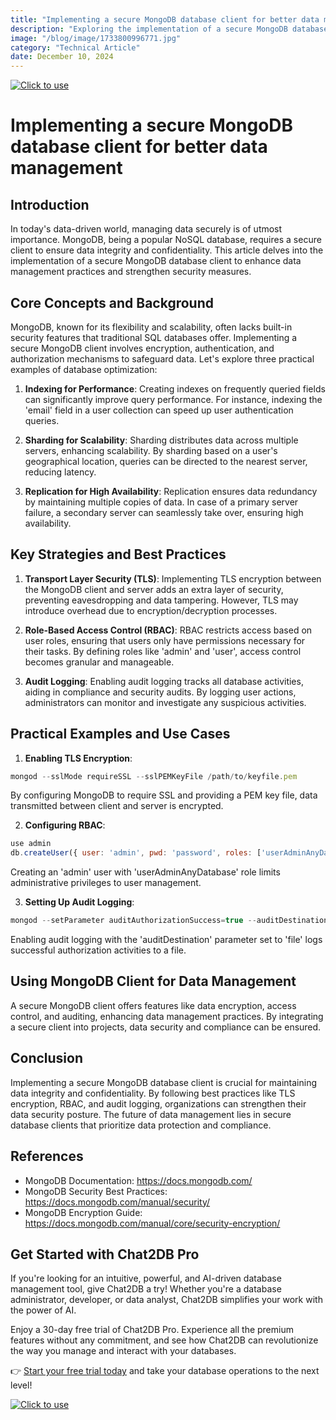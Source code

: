 ```yaml
---
title: "Implementing a secure MongoDB database client for better data management"
description: "Exploring the implementation of a secure MongoDB database client to enhance data management and security."
image: "/blog/image/1733800996771.jpg"
category: "Technical Article"
date: December 10, 2024
---
```

[![Click to use](/image/blog/bg/chat2db1.png)](https://app.chat2db.ai/)
# Implementing a secure MongoDB database client for better data management


<Authors date="December 10, 2024">
  <Author name="Rowan Hill" link="https://chat2db.ai" />
</Authors>

## Introduction

In today's data-driven world, managing data securely is of utmost importance. MongoDB, being a popular NoSQL database, requires a secure client to ensure data integrity and confidentiality. This article delves into the implementation of a secure MongoDB database client to enhance data management practices and strengthen security measures.

## Core Concepts and Background

MongoDB, known for its flexibility and scalability, often lacks built-in security features that traditional SQL databases offer. Implementing a secure MongoDB client involves encryption, authentication, and authorization mechanisms to safeguard data. Let's explore three practical examples of database optimization:

1. **Indexing for Performance**: Creating indexes on frequently queried fields can significantly improve query performance. For instance, indexing the 'email' field in a user collection can speed up user authentication queries.

2. **Sharding for Scalability**: Sharding distributes data across multiple servers, enhancing scalability. By sharding based on a user's geographical location, queries can be directed to the nearest server, reducing latency.

3. **Replication for High Availability**: Replication ensures data redundancy by maintaining multiple copies of data. In case of a primary server failure, a secondary server can seamlessly take over, ensuring high availability.

## Key Strategies and Best Practices

1. **Transport Layer Security (TLS)**: Implementing TLS encryption between the MongoDB client and server adds an extra layer of security, preventing eavesdropping and data tampering. However, TLS may introduce overhead due to encryption/decryption processes.

2. **Role-Based Access Control (RBAC)**: RBAC restricts access based on user roles, ensuring that users only have permissions necessary for their tasks. By defining roles like 'admin' and 'user', access control becomes granular and manageable.

3. **Audit Logging**: Enabling audit logging tracks all database activities, aiding in compliance and security audits. By logging user actions, administrators can monitor and investigate any suspicious activities.

## Practical Examples and Use Cases

1. **Enabling TLS Encryption**:
```javascript
mongod --sslMode requireSSL --sslPEMKeyFile /path/to/keyfile.pem
```
By configuring MongoDB to require SSL and providing a PEM key file, data transmitted between client and server is encrypted.

2. **Configuring RBAC**:
```javascript
use admin
db.createUser({ user: 'admin', pwd: 'password', roles: ['userAdminAnyDatabase'] })
```
Creating an 'admin' user with 'userAdminAnyDatabase' role limits administrative privileges to user management.

3. **Setting Up Audit Logging**:
```javascript
mongod --setParameter auditAuthorizationSuccess=true --auditDestination file
```
Enabling audit logging with the 'auditDestination' parameter set to 'file' logs successful authorization activities to a file.

## Using MongoDB Client for Data Management

A secure MongoDB client offers features like data encryption, access control, and auditing, enhancing data management practices. By integrating a secure client into projects, data security and compliance can be ensured.

## Conclusion

Implementing a secure MongoDB database client is crucial for maintaining data integrity and confidentiality. By following best practices like TLS encryption, RBAC, and audit logging, organizations can strengthen their data security posture. The future of data management lies in secure database clients that prioritize data protection and compliance.

## References

- MongoDB Documentation: https://docs.mongodb.com/
- MongoDB Security Best Practices: https://docs.mongodb.com/manual/security/
- MongoDB Encryption Guide: https://docs.mongodb.com/manual/core/security-encryption/


## Get Started with Chat2DB Pro

If you're looking for an intuitive, powerful, and AI-driven database management tool, give Chat2DB a try! Whether you're a database administrator, developer, or data analyst, Chat2DB simplifies your work with the power of AI.

Enjoy a 30-day free trial of Chat2DB Pro. Experience all the premium features without any commitment, and see how Chat2DB can revolutionize the way you manage and interact with your databases.

👉 [Start your free trial today](https://app.chat2db.ai/) and take your database operations to the next level!

[![Click to use](/image/blog/bg/chat2db.jpg)](https://app.chat2db.ai/)
